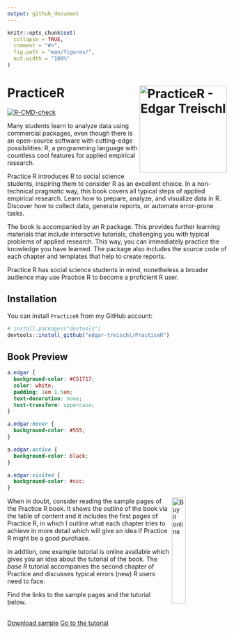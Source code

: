 ```yaml
---
output: github_document
---
```


<!-- README.md is generated from README.Rmd. Please edit that file -->

```r
knitr::opts_chunk$set(
  collapse = TRUE,
  comment = "#>",
  fig.path = "man/figures/",
  out.width = "100%"
)
```

# PracticeR <img src="man/figures/logo.png" alt="PracticeR - Edgar Treischl" align="right" width="200"/>

<!-- badges: start -->

[![R-CMD-check](https://github.com/edgar-treischl/PracticeR/actions/workflows/R-CMD-check.yaml/badge.svg)](https://github.com/edgar-treischl/PracticeR/actions/workflows/R-CMD-check.yaml)

<!-- badges: end -->

Many students learn to analyze data using commercial packages, even though there is an open-source software with cutting-edge possibilities: R, a programming language with countless cool features for applied empirical research.

Practice R introduces R to social science students, inspiring them to consider R as an excellent choice. In a non-technical pragmatic way, this book covers all typical steps of applied empirical research. Learn how to prepare, analyze, and visualize data in R. Discover how to collect data, generate reports, or automate error-prone tasks.

The book is accompanied by an R package. This provides further learning materials that include interactive tutorials, challenging you with typical problems of applied research. This way, you can immediately practice the knowledge you have learned. The package also includes the source code of each chapter and templates that help to create reports. 

Practice R has social science students in mind, nonetheless a broader audience may use Practice R to become a proficient R user.

## Installation

You can install `PracticeR` from my GitHub account:

``` r
# install.packages("devtools")
devtools::install_github("edgar-treischl/PracticeR")
```

## Book Preview

```css
a.edgar {
  background-color: #C51717;
  color: white;
  padding: 1em 1.5em;
  text-decoration: none;
  text-transform: uppercase;
}

a.edgar:hover {
  background-color: #555;
}

a.edgar:active {
  background-color: black;
}

a.edgar:visited {
  background-color: #ccc;
}
```

<a href="https://www.amazon.de/Practice-Interactive-Textbook-Edgar-Treischl/dp/311070496X/ref=sr_1_2?__mk_de_DE=%C3%85M%C3%85%C5%BD%C3%95%C3%91&crid=1MY9JEP05K1OU&keywords=Practice+R&qid=1677311458&sprefix=practice+r%2Caps%2C102&sr=8-2"><img src="man/figures/cover.png" align="right" width="25%" title="Buy it online"/></a>


When in doubt, consider reading the sample pages of the Practice R book. It shows the outline of the book via the table of content and it includes the first pages of Practice R, in which I outline what each chapter tries to achieve in more detail which will give an idea if Practice R might be a good purchase. 

In addtion, one example tutorial is online available which gives you an idea about the tutorial of the book. The *base R* tutorial accompanies the second chapter of Practice and discusses typical errors (new) R users need to face. 


Find the links to the sample pages and the tutorial below.

<br>
<a class="edgar" align="right" href="#">Download sample</a>
<a class="edgar" align="left" href="https://edgar-treischl.shinyapps.io/02_baseR/" target="_blank">Go to the tutorial</a>

<br>



